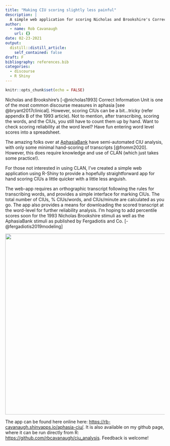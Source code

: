 ```yaml
---
title: "Making CIU scoring slightly less painful"
description: |
  A simple web application for scoring Nicholas and Brookshire's Correct Information Units
author:
  - name: Rob Cavanaugh
    url: {}
date: 02-23-2021
output:
  distill::distill_article:
    self_contained: false
draft: F
bibliography: references.bib
categories:
  - discourse
  - R Shiny
---
```


```r
knitr::opts_chunk$set(echo = FALSE)
```

Nicholas and Brookshire's [-@nicholas1993] Correct Information Unit is one of the most common discourse measures in aphasia [see @bryant2017clinical]. However, scoring CIUs can be a bit...tricky (refer appendix B of the 1993 article). Not to mention, after transcribing, scoring the words, and the CIUs, you still have to count them up by hand. Want to check scoring reliability at the word level? Have fun entering word level scores into a spreadsheet.

The amazing folks over at [AphasiaBank](talkbank.org) have semi-automated CIU analysis, with only some minimal hand-scoring of transcripts [@fromm2020]. However, this does require knowledge and use of CLAN (which just takes some practice!).

For those not interested in using CLAN, I've created a simple web application using R-Shiny to provide a hopefully straightforward app for hand scoring CIUs a little quicker with a little less anguish.

The web-app requires an orthographic transcript following the rules for transcribing words, and provides a simple interface for marking CIUs. The total number of CIUs, % CIUs/words, and CIUs/minute are calculated as you go. The app also provides a means for downloading the scored transcript at the word-level for further reliability analysis. I'm hoping to add percentile scores soon for the 1993 Nicholas Brookshire stimuli as well as the AphasiaBank stimuli as published by Fergadiotis and Co. [-@fergadiotis2019modeling]

![](images/cius.png){width="570"}

The app can be found here online here: <https://rb-cavanaugh.shinyapps.io/aphasia-ciu/>. It is also available on my github page, where it can be run directly from R: <https://github.com/rbcavanaugh/ciu_analysis>. Feedback is welcome!


